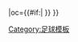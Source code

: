 {{fb team |t=-{zh-hans:沃特福德;zh-hk:屈福特;zh-tw:瓦特福}- |tan=沃特福德足球俱乐部 |tc=ENG |abb={{#if:{{{abb|}}}|WAT{{0}}}} |oc={{#if:{{{oc|}}}|{{{oc}}} }} }}<!-- --><noinclude>[[Category:足球模板]]</noinclude>